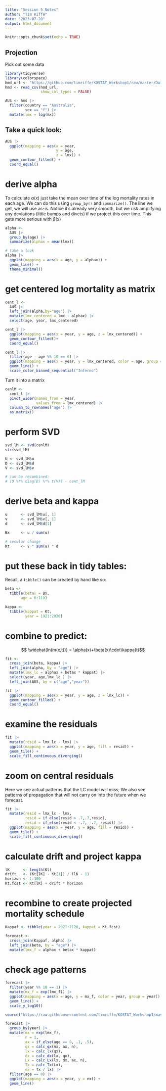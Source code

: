 ```yaml
---
title: "Session 5 Notes"
author: "Tim Riffe"
date: "2023-07-28"
output: html_document
---
```


```r
knitr::opts_chunk$set(echo = TRUE)
```

## Projection

Pick out some data
```r
library(tidyverse)
library(colorspace)
hmd_url <- "https://github.com/timriffe/KOSTAT_Workshop1/raw/master/Data/hmd.csv.gz"
hmd <- read_csv(hmd_url, 
                show_col_types = FALSE)

AUS <- hmd |> 
  filter(country == "Australia",
         sex == "f") |> 
  mutate(lmx = log(mx))
```

## Take a quick look:

```r
AUS |> 
  ggplot(mapping = aes(x = year, 
                       y = age, 
                       z = lmx)) +
  geom_contour_filled() +
  coord_equal()
```

# derive alpha

To calculate $\alpha(x)$ just take the mean over time of the log mortality rates in each age. We can do this using `group_by()` and `summarize()`. The line we get, we will use as-is. Notice it's already very smooth, but we risk amplifying any deviations (little bumps and divets) if we project this over time. This gets more serious with $\beta(x)$

```r
alpha <- 
  AUS |> 
  group_by(age) |> 
  summarize(alphax = mean(lmx))

# take a look
alpha |> 
  ggplot(mapping = aes(x = age, y = alphax)) +
  geom_line() +
  theme_minimal()
```

# get centered log mortality as matrix
```r
cent_l <-
  AUS |> 
  left_join(alpha,by="age") |> 
  mutate(lmx_centered = lmx - alphax) |> 
  select(age, year, lmx_centered) 

cent_l |> 
  ggplot(mapping = aes(x = year, y = age, z = lmx_centered)) +
  geom_contour_filled()+
  coord_equal()

cent_l |> 
  filter(age - age %% 10 == 0) |> 
  ggplot(mapping = aes(x = year, y = lmx_centered, color = age, group = age)) +
  geom_line() +
  scale_color_binned_sequential("Inferno")

```
Turn it into a matrix
```r
cenlM <-
  cent_l |> 
  pivot_wider(names_from = year,
              values_from = lmx_centered) |> 
  column_to_rownames("age") |> 
  as.matrix()
```

# perform SVD

```r
svd_lM <- svd(cenlM)
str(svd_lM)

U <- svd_lM$u
D <- svd_lM$d
V <- svd_lM$v

# can be recombined:
# (U %*% diag(D) %*% t(V)) - cent_lM

```

# derive beta and kappa

```r
u      <- svd_lM$u[, 1]
v      <- svd_lM$v[, 1]
d      <- svd_lM$d[1]

Bx     <- u / sum(u)

# secular change
Kt     <- v * sum(u) * d
```

# put these back in tidy tables:

Recall, a `tibble()` can be created by hand like so:
```r
beta <- 
  tibble(betax = Bx,
       age = 0:110)

kappa <- 
  tibble(kappat = Kt,
         year = 1921:2020)
```

# combine to predict:

$$ \widehat{ln(m(x,t))} = \alpha(x)+\beta(x)\cdot\kappa(t)$$

```r
fit <-
  cross_join(beta, kappa) |> 
  left_join(alpha, by = "age") |> 
  mutate(lmx_lc = alphax + betax * kappat) |> 
  select(year, age,lmx_lc ) |> 
  left_join(AUS, by = c("age","year")) 

fit |> 
  ggplot(mapping = aes(x = year, y = age, z = lmx_lc)) +
  geom_contour_filled() +
  coord_equal()
```

# examine the residuals

```r
fit |> 
  mutate(resid = lmx_lc - lmx) |> 
  ggplot(mapping = aes(x = year, y = age, fill = resid)) +
  geom_tile() +
  scale_fill_continuous_diverging()
```

# zoom on central residuals

Here we see actual patterns that the LC model will miss; We also see patterns of propagation that will not carry on into the future when we forecast.
```r
fit |> 
  mutate(resid = lmx_lc - lmx,
         resid = if_else(resid > .7,.7,resid),
         resid = if_else(resid < -.7, -.7, resid)) |> 
  ggplot(mapping = aes(x = year, y = age, fill = resid)) +
  geom_tile() +
  scale_fill_continuous_diverging()
```

# calculate drift and project kappa
```r
lK      <- length(Kt)
drift   <- (Kt[lK] - Kt[1]) / (lK - 1)
horizon <- 1:100
Kt.fcst <- Kt[lK] + drift * horizon
```

# recombine to create projected mortality schedule

```r
Kappaf <- tibble(year = 2021:2120, kappat = Kt.fcst)

forecast <-
  cross_join(Kappaf, alpha) |> 
  left_join(beta, by = "age") |> 
  mutate(lmx_f = alphax + betax * kappat)
```

# check age patterns
```r
forecast |> 
  filter(year %% 10 == 1) |> 
  mutate(mx_f = exp(lmx_f)) |> 
  ggplot(mapping = aes(x = age, y = mx_f, color = year, group = year)) +
  geom_line() +
  scale_y_log10()
```

```r
source("https://raw.githubusercontent.com/timriffe/KOSTAT_Workshop1/master/lifetable_utils.R")

forecast |> 
  group_by(year) |> 
  mutate(mx = exp(lmx_f),
         n = 1,
         ax = if_else(age == 0, .1, .5),
         qx = calc_qx(mx, ax, n),
         lx = calc_lx(qx),
         dx = calc_dx(lx, qx),
         Lx = calc_Lx(lx, dx, ax, n),
         Tx = calc_Tx(Lx),
         ex = Tx / lx) |> 
  filter(age == 0) |> 
  ggplot(mapping = aes(x = year, y = ex)) +
  geom_line()
```


